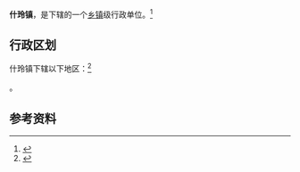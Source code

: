 {{中国乡级行政区|46/90/29/101/000}}

'''什玲镇'''，是{{PRC admin/fullname|46/90/29/101/000|3}}下辖的一个[[乡镇|乡镇]]级行政单位。<ref>{{PRC admin/ref sgc|{{PRC admin/parent|46/90/29/101/000}}}}</ref>

== 行政区划 ==

什玲镇下辖以下地区：<ref>{{PRC admin/ref sgc|46/90/29/101/000}}</ref>

{{PRC admin/children|46/90/29/101/000}}。

== 参考资料 ==

{{reflist}}

{{行政区划小作品}}
{{PRC admin/navcat|46/90/29/101/000}}